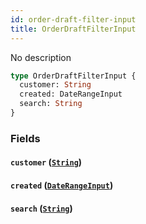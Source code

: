 ```yaml
---
id: order-draft-filter-input
title: OrderDraftFilterInput
---
```


No description

```graphql
type OrderDraftFilterInput {
  customer: String
  created: DateRangeInput
  search: String
}
```

### Fields

#### `customer` ([`String`](/api-reference/scalars/string.mdx))

#### `created` ([`DateRangeInput`](/api-reference/inputs/date-range-input.mdx))

#### `search` ([`String`](/api-reference/scalars/string.mdx))

